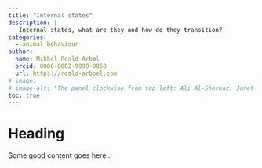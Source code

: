 ```yaml
---
title: "Internal states"
description: |
   Internal states, what are they and how do they transition?
categories: 
  - animal behaviour
author:
  name: Mikkel Roald-Arbøl
  orcid: 0000-0002-9998-0058
  url: https://roald-arboel.com
# image: 
# image-alt: "The panel clockwise from top left: Ali Al-Sherbaz, Janet Bastiman, Fatemeh Torabi and Jonathan Gillard" 
toc: true
---
```


# Heading

Some good content goes here...
